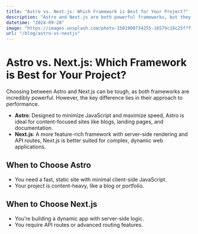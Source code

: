 ```yaml
---
title: "Astro vs. Next.js: Which Framework is Best for Your Project?"
description: "Astro and Next.js are both powerful frameworks, but they have different focuses. Learn how to choose the right one for your next project."
datetime: "2024-09-28"
image: "https://images.unsplash.com/photo-1501908734255-16579c18c25f?fit=crop&w=640&h=426"
url: "/blog/astro-vs-nextjs"
---
```


# Astro vs. Next.js: Which Framework is Best for Your Project?

Choosing between Astro and Next.js can be tough, as both frameworks are incredibly powerful. However, the key difference lies in their approach to performance.

- **Astro**: Designed to minimize JavaScript and maximize speed, Astro is ideal for content-focused sites like blogs, landing pages, and documentation.
- **Next.js**: A more feature-rich framework with server-side rendering and API routes, Next.js is better suited for complex, dynamic web applications.

## When to Choose Astro

- You need a fast, static site with minimal client-side JavaScript.
- Your project is content-heavy, like a blog or portfolio.

## When to Choose Next.js

- You’re building a dynamic app with server-side logic.
- You require API routes or advanced routing features.
